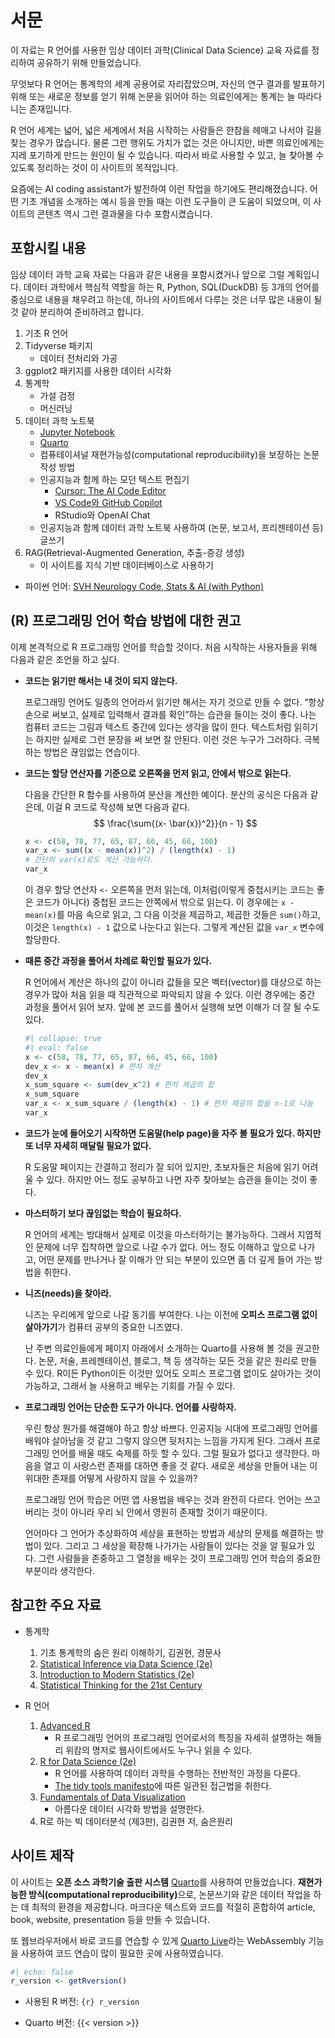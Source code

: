 # 서문 {.unnumbered}

이 자료는 R 언어를 사용한 임상 데이터 과학(Clinical Data Science) 교육 자료를 정리하여 공유하기 위해 만들었습니다.

무엇보다 R 언어는 통계학의 세계 공용어로 자리잡았으며, 자신의 연구 결과를 발표하기 위해 또는 새로운 정보를 얻기 위해 논문을 읽어야 하는 의료인에게는 통계는 늘 따라다니는 존재입니다. 

R 언어 세계는 넓어, 넓은 세계에서 처음 시작하는 사람들은 한참을 헤매고 나서야 길을 찾는 경우가 많습니다. 물론 그런 행위도 가치가 없는 것은 아니지만, 바쁜 의료인에게는 지레 포기하게 만드는 원인이 될 수 있습니다. 따라서 바로 사용할 수 있고, 늘 찾아볼 수 있도록 정리하는 것이 이 사이트의 목적입니다.

요즘에는 AI coding assistant가 발전하여 이런 작업을 하기에도 편리해졌습니다. 어떤 기초 개념을 소개하는 예시 등을 만들 때는 이런 도구들이 큰 도움이 되었으며, 이 사이트의 콘텐츠 역시 그런 결과물을 다수 포함시켰습니다.

## 포함시킬 내용 

임상 데이터 과학 교육 자료는 다음과 같은 내용을 포함시켰거나 앞으로 그럴 계획입니다. 데이터 과학에서 핵심적 역할을 하는 R, Python, SQL(DuckDB) 등 3개의 언어를 중심으로 내용을 채우려고 하는데, 하나의 사이트에서 다루는 것은 너무 많은 내용이 될 것 같아 분리하여 준비하려고 합니다. 

1. 기초 R 언어 
2. Tidyverse 패키지
   - 데이터 전처리와 가공
3. ggplot2 패키지를 사용한 데이터 시각화
4. 통계학
   - 가설 검정
   - 머신러닝
5. 데이터 과학 노트북
   - [Jupyter Notebook](https://jupyter.org/)
   - [Quarto](https://quarto.org/)
   - 컴퓨테이셔널 재현가능성(computational reproducibility)을 보장하는 논문 작성 방법
   - 인공지능과 함께 하는 모던 텍스트 편집기
     - [Cursor: The AI Code Editor](https://www.cursor.com/)
     - [VS Code와 GitHub Copilot](https://copilot.github.com/)
     - RStudio와 OpenAI Chat
   - 인공지능과 함께 데이터 과학 노트북 사용하여 (논문, 보고서, 프리젠테이션 등) 글쓰기 
6. RAG(Retrieval-Augmented Generation, 추출-증강 생성)
   - 이 사이트를 지식 기반 데이터베이스로 사용하기
  
- 파이썬 언어: [SVH Neurology Code, Stats & AI (with Python)](https://cmcvincent-neurology-python.netlify.app/)

## (R) 프로그래밍 언어 학습 방법에 대한 권고

이제 본격적으로 R 프로그래밍 언어를 학습할 것이다. 처음 시작하는 사용자들을 위해 다음과 같은 조언을 하고 싶다.

- **코드는 읽기만 해서는 내 것이 되지 않는다.**

  프로그래밍 언어도 일종의 언어라서 읽기만 해서는 자기 것으로 만들 수 없다. "항상 손으로 써보고, 실제로 입력해서 결과를 확인"하는 습관을 들이는 것이 좋다. 나는 컴퓨터 코드는 그림과 텍스트 중간에 있다는 생각을 많이 한다. 텍스트처럼 읽히기는 하지만 실제로 그런 문장을 써 보면 잘 안된다. 이런 것은 누구가 그러하다. 극복하는 방법은 끊임없는 연습이다. 

- **코드는 할당 연산자를 기준으로 오른쪽을 먼저 읽고, 안에서 밖으로 읽는다.**

  다음을 간단한 R 함수를 사용하여 분산을 계산한 예이다. 분산의 공식은 다음과 같은데, 이걸 R 코드로 작성해 보면 다음과 같다.
  $$
  \frac{\sum{(x- \bar{x})^2}}{n - 1}
  $$
  
  ```r
x <- c(58, 78, 77, 65, 87, 66, 45, 66, 100)
var_x <- sum((x - mean(x))^2) / (length(x) - 1)
# 간단히 var(x)로도 계산 가능하다.
var_x
  ```

  이 경우 할당 연산자 `<-` 오른쪽을 먼저 읽는데, 이처럼(이렇게 중첩시키는 코드는 좋은 코드가 아니다) 중첩된 코드는 안쪽에서 밖으로 읽는다. 이 경우에는 `x - mean(x)`를 마음 속으로 읽고, 그 다음 이것을 제곱하고, 제곱한 것들은 `sum()`하고, 이것은 `length(x) - 1` 값으로 나눈다고 읽는다. 그렇게 계산된 값을 `var_x` 변수에 할당한다. 

- **때론 중간 과정을 풀어서 차례로 확인할 필요가 있다.**

  R 언어에서 계산은 하나의 값이 아니라 값들을 모은 벡터(vector)를 대상으로 하는 경우가 많아 처음 읽을 때 직관적으로 파악되지 않을 수 있다. 이런 경우에는 중간 과정을 풀어서 읽어 보자. 앞에 본 코드를 풀어서 실행해 보면 이해가 더 잘 될 수도 있다. 

  ```r
#| collapse: true
#| eval: false
x <- c(58, 78, 77, 65, 87, 66, 45, 66, 100)
dev_x <- x - mean(x) # 편차 계산
dev_x
x_sum_square <- sum(dev_x^2) # 편차 제곱의 합
x_sum_square
var_x <- x_sum_square / (length(x) - 1) # 편차 제공의 합을 n-1로 나눔
var_x
  ```


- **코드가 눈에 들어오기 시작하면 도움말(help page)을 자주 볼 필요가 있다. 하지만 또 너무 자세히 매달릴 필요가 없다.**
  
  R 도움말 페이지는 간결하고 정리가 잘 되어 있지만, 초보자들은 처음에 읽기 어려울 수 있다. 하지만 어느 정도 공부하고 나면 자주 찾아보는 습관을 들이는 것이 좋다. 

- **마스터하기 보다 끊임없는 학습이 필요하다.**

  R 언어의 세계는 방대해서 실제로 이것을 마스터하기는 불가능하다. 그래서 지엽적인 문제에 너무 집착하면 앞으로 나갈 수가 없다. 어느 정도 이해하고 앞으로 나가고, 어떤 문제를 만나거나 잘 이해가 안 되는 부분이 있으면 좀 더 깊게 들어 가는 방법을 취한다.

- **니즈(needs)을 찾아라.**

  니즈는 우리에게 앞으로 나갈 동기를 부여한다. 나는 이전에 **오피스 프로그램 없이 살아가기**가 컴퓨터 공부의 중요한 니즈였다. 

  난 주변 의료인들에게 페이지 아래에서 소개하는 Quarto를 사용해 볼 것을 권고한다. 논문, 저술, 프레젠테이션, 블로그, 책 등 생각하는 모든 것을 같은 원리로 만들 수 있다. R이든 Python이든 이것만 있어도 오피스 프로그램 없이도 살아가는 것이 가능하고, 그래서 늘 사용하고 배우는 기회를 가질 수 있다.

- **프로그래밍 언어는 단순한 도구가 아니다. 언어를 사랑하자.**

  우린 항상 뭔가를 해결해야 하고 항상 바쁘다. 인공지능 시대에 프로그래밍 언어를 배워야 살아남을 것 같고 그렇지 않으면 뒷처지는 느낌을 가지게 된다. 그래서 프로그래밍 언어를 배울 때도 숙제를 하듯 할 수 있다. 그럴 필요가 없다고 생각한다. 마음을 열고 이 사랑스런 존재를 대하면 좋을 것 같다. 새로운 세상을 만들어 내는 이 위대한 존재를 어떻게 사랑하지 않을 수 있을까? 

  프로그래밍 언어 학습은 어떤 앱 사용법을 배우는 것과 완전히 다르다. 언어는 쓰고 버리는 것이 아니라 우리 뇌 안에서 영원히 존재할 것이기 때문이다. 
  
  언어마다 그 언어가 추상화하여 세상을 표현하는 방법과 세상의 문제를 해결하는 방법이 있다. 그리고 그 세상을 확장해 나가가는 사람들이 있다는 것을 알 필요가 있다. 그런 사람들을 존중하고 그 열정을 배우는 것이 프로그래밍 언어 학습의 중요한 부분이라 생각한다. 



## 참고한 주요 자료

- 통계학

    1. 기초 통계학의 숨은 원리 이해하기, 김권현, 경문사
    2. [Statistical Inference via Data Science (2e)](https://moderndive.com/v2/)
    3. [Introduction to Modern Statistics (2e)](https://openintro-ims.netlify.app)
    4. [Statistical Thinking for the 21st Century](https://statsthinking21.github.io/statsthinking21-core-site/index.html)

- R 언어

    1.  [Advanced R](https://adv-r.hadley.nz/)
        -   R 프로그래밍 언어의 프로그래밍 언어로서의 특징을 자세히 설명하는 해들리 위캄의 명저로 웹사이트에서도 누구나 읽을 수 있다.

    2.  [R for Data Science (2e)](https://r4ds.hadley.nz/)
        -   R 언어를 사용하여 데이터 과학을 수행하는 전반적인 과정을 다룬다.
        -   [The tidy tools manifesto](https://cran.r-project.org/web/packages/tidyverse/vignettes/manifesto.html)에 따른 일관된 접근법을 취한다.
        
    3.  [Fundamentals of Data Visualization](https://clauswilke.com/dataviz/preface.html)
        -   아름다운 데이터 시각화 방법을 설명한다.

    4. R로 하는 빅 데이터분석 (제3판), 김권현 저, 숨은원리  


## 사이트 제작 

이 사이트는 **오픈 소스 과학기술 출판 시스템** [Quarto](https://quarto.org)를 사용하여 만들었습니다. **재현가능한 방식(computational reproducibility)**으로, 논문쓰기와 같은 데이터 작업을 하는 데 최적의 환경을 제공합니다. 마크다운 텍스트와 코드를 적절히 혼합하여 article, book, website, presentation 등을 만들 수 있습니다.

또 웹브라우저에서 바로 코드를 연습할 수 있게 [Quarto Live](https://r-wasm.github.io/quarto-live/)라는 WebAssembly 기능을 사용하여 코드 연습이 많이 필요한 곳에 사용하였습니다.

```r
#| echo: false
r_version <- getRversion()
```

- 사용된 R 버전: `{r} r_version`

- Quarto 버전: {{< version >}}